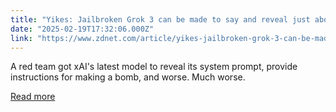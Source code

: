 ```yaml
---
title: "Yikes: Jailbroken Grok 3 can be made to say and reveal just about anything"
date: "2025-02-19T17:32:06.000Z"
link: "https://www.zdnet.com/article/yikes-jailbroken-grok-3-can-be-made-to-say-and-reveal-just-about-anything/"
---
```


A red team got xAI's latest model to reveal its system prompt, provide instructions for making a bomb, and worse. Much worse.

[Read more](https://www.zdnet.com/article/yikes-jailbroken-grok-3-can-be-made-to-say-and-reveal-just-about-anything/)
